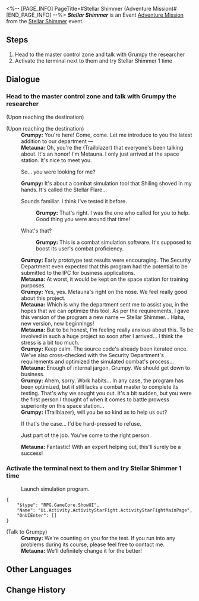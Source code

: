 <%-- [PAGE_INFO]
PageTitle=#Stellar Shimmer (Adventure Mission)#
[END_PAGE_INFO] --%>
{{Stub|Dialogue.}}
{{Mission Infobox
|id            = 8023201
|title         = Stellar Shimmer
|image         = <!--Mission Stellar Shimmer (Adventure Mission).png-->
|type          = Adventure
|event_name    = Stellar Shimmer
|chapter       = 
|requirements  = Reach [[Trailblaze Level]] 21
|summary       = <!--official mission summary from Fate's Atlas-->
|characters    = Grumpy; Metauna; Trailblazer
|startLocation = [[Herta Space Station]] - [[Master Control Zone]]
|world         = Herta Space Station
|area          = Master Control Zone
|prev          = 
|next          = 
|rewards       = Credit*5,000
}}
'''''Stellar Shimmer''''' is an Event [[Adventure Mission]] from the [[Stellar Shimmer]] event.

==Steps==
# Head to the master control zone and talk with Grumpy the researcher
# Activate the terminal next to them and try Stellar Shimmer 1 time

<!--
==Gameplay Notes==

--><!--
==Trial Character==

-->
==Dialogue==
{{Stub Dialogue}}
===Head to the master control zone and talk with Grumpy the researcher{{subst:void|<!--802320101-->}}===
{{Mission Description|type=adventure|location=Master Control Zone|Grumpy, a researcher from the space station, is looking for you with her partner. Looks like she's met some sort of bottleneck during her research.<br />Though, you don't understand why all the researchers are coming to you for their research...}}
{{Dialogue Start}}
;(Upon reaching the destination)

;(Upon reaching the destination)
:'''Grumpy:''' You're here! Come, come. Let me introduce to you the latest addition to our department &mdash;
:'''Metauna:''' Oh, you're the (Trailblazer) that everyone's been talking about. It's an honor! I'm Metauna. I only just arrived at the space station. It's nice to meet you.
:{{DIcon|Arrow}} So... you were looking for me?
:'''Grumpy:''' It's about a combat simulation tool that Shiling shoved in my hands. It's called the Stellar Flare...
:{{DIcon|Arrow}} Sounds familiar. I think I've tested it before.
::'''Grumpy:''' That's right. I was the one who called for you to help. Good thing you were around that time!
:{{DIcon|Arrow}} What's that?
::'''Grumpy:''' This is a combat simulation software. It's supposed to boost its user's combat proficiency.
:'''Grumpy:''' Early prototype test results were encouraging. The Security Department even expected that this program had the potential to be submitted to the IPC for business applications.
:'''Metauna:''' At worst, it would be kept on the space station for training purposes.
:'''Grumpy:''' Yes, yes. Metauna's right on the nose. We feel really good about this project.
:'''Metauna:''' Which is why the department sent me to assist you, in the hopes that we can optimize this tool. As per the requirements, I gave this version of the program a new name &mdash; Stellar Shimmer... Haha, new version, new beginnings!
:'''Metauna:''' But to be honest, I'm feeling really anxious about this. To be involved in such a huge project so soon after I arrived... I think the stress is a bit too much.
:'''Grumpy:''' Keep calm. The source code's already been iterated once. We've also cross-checked with the Security Department's requirements and optimized the simulated combat's process...
:'''Metauna:''' Enough of internal jargon, Grumpy. We should get down to business.
:'''Grumpy:''' Ahem, sorry. Work habits... In any case, the program has been optimized, but it still lacks a combat master to complete its testing. That's why we sought you out. It's a bit sudden, but you were the first person I thought of when it comes to battle prowess superiority on this space station...
:'''Grumpy:''' (Trailblazer), will you be so kind as to help us out?
:{{DIcon|Arrow}} If that's the case... I'd be hard-pressed to refuse.
:{{DIcon|Arrow}} Just part of the job. You've come to the right person.
:'''Metauna:''' Fantastic! With an expert helping out, this'll surely be a success!
:{{tx}}
{{Dialogue End}}

===Activate the terminal next to them and try Stellar Shimmer 1 time{{subst:void|<!--802320102-->}}===
{{Mission Description|type=adventure|location=Master Control Zone|update|Grumpy and Metauna are having quite a headache with testing their data, and you decide to help after their repeated entreaties.<br />You don't know much about scientific research, but you're a pro at physical exercise.}}
{{Dialogue Start}}

:{{DIcon|Fight Club}} Launch simulation program.
<pre>{
	"$type": "RPG.GameCore.ShowUI",
	"Name": "Ui.Activity.ActivityStarFight.ActivityStarFightMainPage",
	"OnUIEnter": []
}</pre>

;(Talk to Grumpy)
:'''Grumpy:''' We're counting on you for the test. If you run into any problems during its course, please feel free to contact me.
:'''Metauna:''' We'll definitely change it for the better!
{{Dialogue End}}

==Other Languages==
{{Other Languages
|en   = Stellar Shimmer
|zhs  = 星芒烁变
|zht  = 星芒爍變
|ja   = スターライト・フラッシュ
|ko   = 반짝이는 스타라이트
|es   = Centelleo estelar
|fr   = Éclat stellaire
|ru   = Звёздное сияние
|th   = เปลวแสงประกายดาว
|vi   = Ánh Sao Lấp Lánh
|de   = Stellarer Schimmer
|id   = Gemerlap Cahaya Bintang
|pt   = Brilho Estelar
}}

==Change History==
{{Change History|2.3}}
